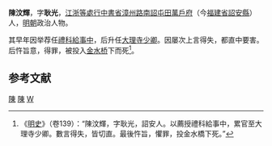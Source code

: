 '''陳汶輝'''，字'''耿光'''，[[江浙等處行中書省|江浙等處行中書省]][[漳州路|漳州路]][[南詔屯田萬戶府|南詔屯田萬戶府]]（今[[福建省|福建省]][[詔安縣|詔安縣]]）人，[[明朝|明朝]]政治人物。

其早年因举荐任[[禮科|禮科]][[給事中|給事中]]，后升任[[大理寺少卿|大理寺少卿]]。因屡次上言得失，都直中要害。后忤旨意，得罪，被投入[[金水桥|金水桥]]下而死<ref>《[[明史|明史]]》（卷139）：“陳汶輝，字耿光，詔安人。以薦授禮科給事中，累官至大理寺少卿。數言得失，皆切直。最後忤旨，懼罪，投金水橋下死。”</ref>。

==参考文献==
{{wikisource|明史/卷139}}
<div class="references-small">
<references />
</div>

{{明朝人物小作品}}

[[Category:明朝给事中|陳]]
[[Category:明朝大理寺少卿|陳]]
[[Category:陈姓|W]]